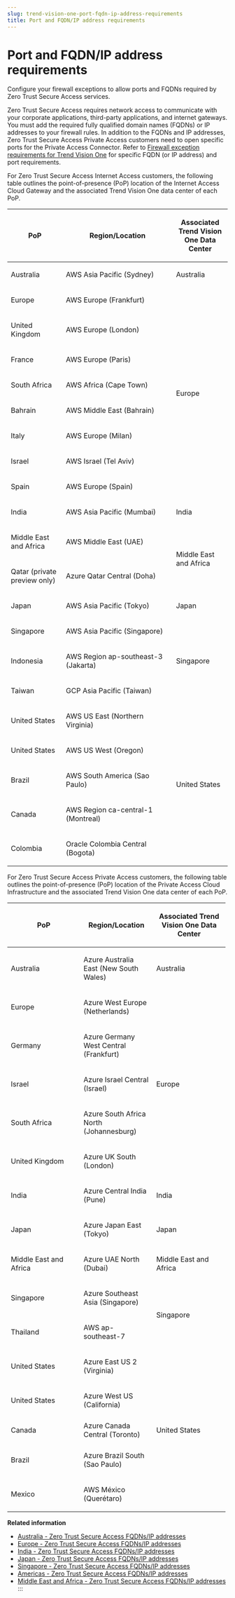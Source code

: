 ```yaml
---
slug: trend-vision-one-port-fqdn-ip-address-requirements
title: Port and FQDN/IP address requirements
---
```

# Port and FQDN/IP address requirements

Configure your firewall exceptions to allow ports and FQDNs required by Zero Trust Secure Access services.

Zero Trust Secure Access requires network access to communicate with your corporate applications, third-party applications, and internet gateways. You must add the required fully qualified domain names (FQDNs) or IP addresses to your firewall rules. In addition to the FQDNs and IP addresses, Zero Trust Secure Access Private Access customers need to open specific ports for the Private Access Connector. Refer to [Firewall exception requirements for Trend Vision One](firewall-exception-requirements-for.mdx) for specific FQDN (or IP address) and port requirements.

For Zero Trust Secure Access Internet Access customers, the following table outlines the point-of-presence (PoP) location of the Internet Access Cloud Gateway and the associated Trend Vision One data center of each PoP.

<table>
<colgroup>
<col style="width: 25%" />
<col style="width: 50%" />
<col style="width: 25%" />
</colgroup>
<thead>
<tr>
<th><p>PoP</p></th>
<th><p>Region/Location</p></th>
<th><p>Associated Trend Vision One Data Center</p></th>
</tr>
</thead>
<tbody>
<tr>
<td><p>Australia</p></td>
<td><p>AWS Asia Pacific (Sydney)</p></td>
<td><p>Australia</p></td>
</tr>
<tr>
<td><p>Europe</p></td>
<td><p>AWS Europe (Frankfurt)</p></td>
<td rowspan="8"><p>Europe</p></td>
</tr>
<tr>
<td><p>United Kingdom</p></td>
<td><p>AWS Europe (London)</p></td>
</tr>
<tr>
<td><p>France</p></td>
<td><p>AWS Europe (Paris)</p></td>
</tr>
<tr>
<td><p>South Africa</p></td>
<td><p>AWS Africa (Cape Town)</p></td>
</tr>
<tr>
<td><p>Bahrain</p></td>
<td><p>AWS Middle East (Bahrain)</p></td>
</tr>
<tr>
<td><p>Italy</p></td>
<td><p>AWS Europe (Milan)</p></td>
</tr>
<tr>
<td><p>Israel</p></td>
<td><p>AWS Israel (Tel Aviv)</p></td>
</tr>
<tr>
<td><p>Spain</p></td>
<td><p>AWS Europe (Spain)</p></td>
</tr>
<tr>
<td><p>India</p></td>
<td><p>AWS Asia Pacific (Mumbai)</p></td>
<td><p>India</p></td>
</tr>
<tr>
<td><p>Middle East and Africa</p></td>
<td><p>AWS Middle East (UAE)</p></td>
<td rowspan="2"><p>Middle East and Africa</p></td>
</tr>
<tr>
<td><p>Qatar (private preview only)</p></td>
<td><p>Azure Qatar Central (Doha)</p></td>
</tr>
<tr>
<td><p>Japan</p></td>
<td><p>AWS Asia Pacific (Tokyo)</p></td>
<td><p>Japan</p></td>
</tr>
<tr>
<td><p>Singapore</p></td>
<td><p>AWS Asia Pacific (Singapore)</p></td>
<td rowspan="3"><p>Singapore</p></td>
</tr>
<tr>
<td><p>Indonesia</p></td>
<td><p>AWS Region ap-southeast-3 (Jakarta)</p></td>
</tr>
<tr>
<td><p>Taiwan</p></td>
<td><p>GCP Asia Pacific (Taiwan)</p></td>
</tr>
<tr>
<td><p>United States</p></td>
<td><p>AWS US East (Northern Virginia)</p></td>
<td rowspan="5"><p>United States</p></td>
</tr>
<tr>
<td><p>United States</p></td>
<td><p>AWS US West (Oregon)</p></td>
</tr>
<tr>
<td><p>Brazil</p></td>
<td><p>AWS South America (Sao Paulo)</p></td>
</tr>
<tr>
<td><p>Canada</p></td>
<td><p>AWS Region ca-central-1 (Montreal)</p></td>
</tr>
<tr>
<td><p>Colombia</p></td>
<td><p>Oracle Colombia Central (Bogota)</p></td>
</tr>
</tbody>
</table>

For Zero Trust Secure Access Private Access customers, the following table outlines the point-of-presence (PoP) location of the Private Access Cloud Infrastructure and the associated Trend Vision One data center of each PoP.

<table style="width:99%;">
<colgroup>
<col style="width: 33%" />
<col style="width: 33%" />
<col style="width: 33%" />
</colgroup>
<thead>
<tr>
<th><p>PoP</p></th>
<th><p>Region/Location</p></th>
<th><p>Associated Trend Vision One Data Center</p></th>
</tr>
</thead>
<tbody>
<tr>
<td><p>Australia</p></td>
<td><p>Azure Australia East (New South Wales)</p></td>
<td><p>Australia</p></td>
</tr>
<tr>
<td><p>Europe</p></td>
<td><p>Azure West Europe (Netherlands)</p></td>
<td rowspan="5"><p>Europe</p></td>
</tr>
<tr>
<td><p>Germany</p></td>
<td><p>Azure Germany West Central (Frankfurt)</p></td>
</tr>
<tr>
<td><p>Israel</p></td>
<td><p>Azure Israel Central (Israel)</p></td>
</tr>
<tr>
<td><p>South Africa</p></td>
<td><p>Azure South Africa North (Johannesburg)</p></td>
</tr>
<tr>
<td><p>United Kingdom</p></td>
<td><p>Azure UK South (London)</p></td>
</tr>
<tr>
<td><p>India</p></td>
<td><p>Azure Central India (Pune)</p></td>
<td><p>India</p></td>
</tr>
<tr>
<td><p>Japan</p></td>
<td><p>Azure Japan East (Tokyo)</p></td>
<td><p>Japan</p></td>
</tr>
<tr>
<td><p>Middle East and Africa</p></td>
<td><p>Azure UAE North (Dubai)</p></td>
<td><p>Middle East and Africa</p></td>
</tr>
<tr>
<td><p>Singapore</p></td>
<td><p>Azure Southeast Asia (Singapore)</p></td>
<td rowspan="2"><p>Singapore</p></td>
</tr>
<tr>
<td><p>Thailand</p></td>
<td><p>AWS ap-southeast-7</p></td>
</tr>
<tr>
<td><p>United States</p></td>
<td><p>Azure East US 2 (Virginia)</p></td>
<td rowspan="5"><p>United States</p></td>
</tr>
<tr>
<td><p>United States</p></td>
<td><p>Azure West US (California)</p></td>
</tr>
<tr>
<td><p>Canada</p></td>
<td>Azure Canada Central (Toronto)</td>
</tr>
<tr>
<td><p>Brazil</p></td>
<td><p>Azure Brazil South (Sao Paulo)</p></td>
</tr>
<tr>
<td><p>Mexico</p></td>
<td><p>AWS México (Querétaro)</p></td>
</tr>
</tbody>
</table>

**Related information**

- [Australia - Zero Trust Secure Access FQDNs/IP addresses](australia-ztsa-fqdns.mdx)
- [Europe - Zero Trust Secure Access FQDNs/IP addresses](europe-ztsa-fqdns.mdx)
- [India - Zero Trust Secure Access FQDNs/IP addresses](india-ztsa-fqdns.mdx)
- [Japan - Zero Trust Secure Access FQDNs/IP addresses](japan-ztsa-fqdns.mdx)
- [Singapore - Zero Trust Secure Access FQDNs/IP addresses](singapore-ztsa-fqdns.mdx)
- [Americas - Zero Trust Secure Access FQDNs/IP addresses](united-states-ztsa-fqdns.mdx)
- [Middle East and Africa - Zero Trust Secure Access FQDNs/IP addresses](middle-east-africa-ztsa-fqdns.mdx)
:::
